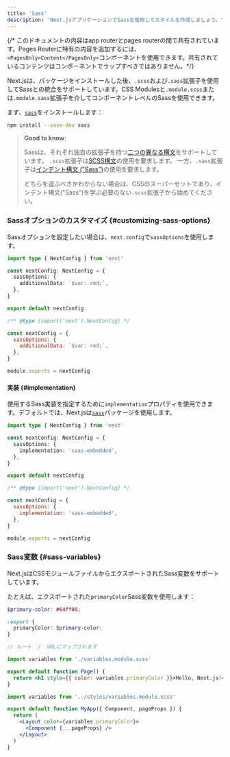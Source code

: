 ```yaml
---
title: 'Sass'
description: 'Next.jsアプリケーションでSassを使用してスタイルを作成しましょう。'
---
```


{/* このドキュメントの内容はapp routerとpages routerの間で共有されています。Pages Routerに特有の内容を追加するには、`<PagesOnly>Content</PagesOnly>`コンポーネントを使用できます。共有されているコンテンツはコンポーネントでラップすべきではありません。*/}

Next.jsは、パッケージをインストールした後、`.scss`および`.sass`拡張子を使用してSassとの統合をサポートしています。CSS Modulesと`.module.scss`または`.module.sass`拡張子を介してコンポーネントレベルのSassを使用できます。

まず、[`sass`](https://github.com/sass/sass)をインストールします：

```bash title="Terminal"
npm install --save-dev sass
```

> **Good to know**:
>
> Sassは、それぞれ独自の拡張子を持つ[二つの異なる構文](https://sass-lang.com/documentation/syntax)をサポートしています。
> `.scss`拡張子は[SCSS構文](https://sass-lang.com/documentation/syntax#scss)の使用を要求します。
> 一方、`.sass`拡張子は[インデント構文 ("Sass")](https://sass-lang.com/documentation/syntax#the-indented-syntax)の使用を要求します。
>
> どちらを選ぶべきかわからない場合は、CSSのスーパーセットであり、インデント構文("Sass")を学ぶ必要のない`.scss`拡張子から始めてください。

### Sassオプションのカスタマイズ {#customizing-sass-options}

Sassオプションを設定したい場合は、`next.config`で`sassOptions`を使用します。

<Tabs>
<TabItem value="ts" label="TypeScript">

```ts title="next.config.ts" switcher
import type { NextConfig } from 'next'

const nextConfig: NextConfig = {
  sassOptions: {
    additionalData: `$var: red;`,
  },
}

export default nextConfig
```
</TabItem>
<TabItem value="js" label="JavaScript">

```js title="next.config.js" switcher
/** @type {import('next').NextConfig} */

const nextConfig = {
  sassOptions: {
    additionalData: `$var: red;`,
  },
}

module.exports = nextConfig
```
</TabItem>
</Tabs>


#### 実装 {#implementation}

使用するSass実装を指定するために`implementation`プロパティを使用できます。デフォルトでは、Next.jsは[`sass`](https://www.npmjs.com/package/sass)パッケージを使用します。

<Tabs>
<TabItem value="ts" label="TypeScript">

```ts title="next.config.ts" switcher
import type { NextConfig } from 'next'

const nextConfig: NextConfig = {
  sassOptions: {
    implementation: 'sass-embedded',
  },
}

export default nextConfig
```
</TabItem>
<TabItem value="js" label="JavaScript">

```js title="next.config.js" switcher
/** @type {import('next').NextConfig} */

const nextConfig = {
  sassOptions: {
    implementation: 'sass-embedded',
  },
}

module.exports = nextConfig
```
</TabItem>
</Tabs>


### Sass変数 {#sass-variables}

Next.jsはCSSモジュールファイルからエクスポートされたSass変数をサポートしています。

たとえば、エクスポートされた`primaryColor`Sass変数を使用します：

```scss title="app/variables.module.scss"
$primary-color: #64ff00;

:export {
  primaryColor: $primary-color;
}
```

<AppOnly>

```jsx title="app/page.js"
// ルート `/` URLにマップされます

import variables from './variables.module.scss'

export default function Page() {
  return <h1 style={{ color: variables.primaryColor }}>Hello, Next.js!</h1>
}
```

</AppOnly>

<PagesOnly>

```jsx title="pages/_app.js"
import variables from '../styles/variables.module.scss'

export default function MyApp({ Component, pageProps }) {
  return (
    <Layout color={variables.primaryColor}>
      <Component {...pageProps} />
    </Layout>
  )
}
```

</PagesOnly>